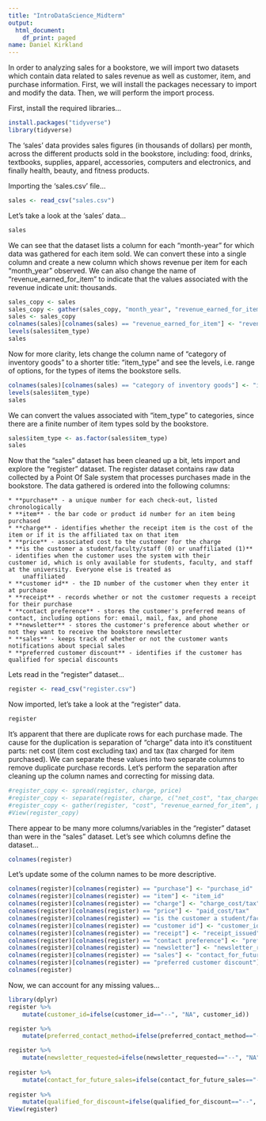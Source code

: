 ```yaml
---
title: "IntroDataScience_Midterm"
output:
  html_document:
    df_print: paged
name: Daniel Kirkland
---
```


In order to analyzing sales for a bookstore, we will import two datasets which contain data related to sales revenue as well as customer, item, and purchase information.  First, we will install the packages necessary to import and modify the data.  Then, we will perform the import process.

First, install the required libraries...

```r
install.packages("tidyverse")
library(tidyverse)
```
The 'sales' data provides sales figures (in thousands of dollars) per month, across the different products sold in the bookstore, including: food, drinks, textbooks, supplies, apparel, accessories, computers and electronics, and finally health, beauty, and fitness products.

Importing the 'sales.csv' file...

```r
sales <- read_csv("sales.csv")
```
Let's take a look at the 'sales' data...

```r
sales


```
We can see that the dataset lists a column for each "month-year" for which data was gathered for each item sold.  We can convert these into a single column and create a new column which shows revenue per item for each "month_year" observed.  We can also change the name of "revenue_earned_for_item" to indicate that the values associated with the revenue indicate unit: thousands. 

```r
sales_copy <- sales
sales_copy <- gather(sales_copy, "month_year", "revenue_earned_for_item", 2:23)
sales <- sales_copy
colnames(sales)[colnames(sales) == "revenue_earned_for_item"] <- "revenue_earned_for_item(thousands)"
levels(sales$item_type)
sales

```
Now for more clarity, lets change the column name of "category of inventory goods" to a shorter title: "item_type" and see the levels, i.e. range of options, for the types of items the bookstore sells.

```r
colnames(sales)[colnames(sales) == "category of inventory goods"] <- "item_type"
levels(sales$item_type)
sales

```
We can convert the values associated with "item_type" to categories, since there are a finite number of item types sold by the bookstore.  

```r
sales$item_type <- as.factor(sales$item_type)
sales
```
Now that the "sales" dataset has been cleaned up a bit, lets import and explore the "register" dataset.  The register dataset contains raw data collected by a Point Of Sale system that processes purchases made in the bookstore. The data gathered is ordered into the following columns:

    * **purchase** - a unique number for each check-out, listed chronologically
    * **item** - the bar code or product id number for an item being purchased
    * **charge** - identifies whether the receipt item is the cost of the item or if it is the affiliated tax on that item
    * **price** - associated cost to the customer for the charge
    * **is the customer a student/faculty/staff (0) or unaffiliated (1)** - identifies when the customer uses the system with their         customer id, which is only available for students, faculty, and staff at the university. Everyone else is treated as 
        unaffiliated
    * **customer id** - the ID number of the customer when they enter it at purchase
    * **receipt** - records whether or not the customer requests a receipt for their purchase
    * **contact preference** - stores the customer's preferred means of contact, including options for: email, mail, fax, and phone
    * **newsletter** - stores the customer's preference about whether or not they want to receive the bookstore newsletter
    * **sales** - keeps track of whether or not the customer wants notifications about special sales
    * **preferred customer discount** - identifies if the customer has qualified for special discounts
    
Lets read in the "register" dataset...
    
```r
register <- read_csv("register.csv")
```
Now imported, let's take a look at the "register" data. 

```r
register  
```

It's apparent that there are duplicate rows for each purchase made.  The cause for the duplication is separation of "charge" data into it's constituent parts: net cost (item cost excluding tax) and tax (tax charged for item purchased).  We can separate these values into two separate columns to remove duplicate purchase records.  Let's perform the separation after cleaning up the column names and correcting for missing data.  

```r
#register_copy <- spread(register, charge, price)
#register_copy <- separate(register, charge, c("net_cost", "tax_charged"))
#register_copy <- gather(register, "cost", "revenue_earned_for_item", price)
#View(register_copy)

```



There appear to be many more columns/variables in the "register" dataset than were in the "sales" dataset.  Let's see which columns define the dataset...

```r
colnames(register)
```
Let's update some of the column names to be more descriptive.

```r
colnames(register)[colnames(register) == "purchase"] <- "purchase_id"
colnames(register)[colnames(register) == "item"] <- "item_id"
colnames(register)[colnames(register) == "charge"] <- "charge_cost/tax"
colnames(register)[colnames(register) == "price"] <- "paid_cost/tax"
colnames(register)[colnames(register) == "is the customer a student/faculty/staff (0) or unaffiliated (1)"] <- "university_affiliate"
colnames(register)[colnames(register) == "customer id"] <- "customer_id"
colnames(register)[colnames(register) == "receipt"] <- "receipt_issued"
colnames(register)[colnames(register) == "contact preference"] <- "preferred_contact_method"
colnames(register)[colnames(register) == "newsletter"] <- "newsletter_requested"
colnames(register)[colnames(register) == "sales"] <- "contact_for_future_sales"
colnames(register)[colnames(register) == "preferred customer discount"] <- "qualified_for_discount"
colnames(register)

```
Now, we can account for any missing values...

```r
library(dplyr)
register %>%
    mutate(customer_id=ifelse(customer_id=="--", "NA", customer_id))

register %>%
    mutate(preferred_contact_method=ifelse(preferred_contact_method=="--", "NA", preferred_contact_method))

register %>%
    mutate(newsletter_requested=ifelse(newsletter_requested=="--", "NA", newsletter_requested))
    
register %>%
    mutate(contact_for_future_sales=ifelse(contact_for_future_sales=="--", "NA", contact_for_future_sales))
    
register %>%
    mutate(qualified_for_discount=ifelse(qualified_for_discount=="--", "NA", qualified_for_discount))
View(register)
```



